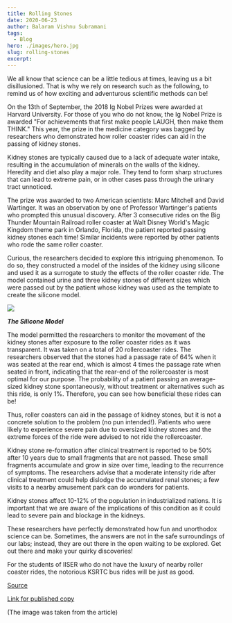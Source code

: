 ```yaml
---
title: Rolling Stones
date: 2020-06-23
author: Balaram Vishnu Subramani
tags:
  - Blog
hero: ./images/hero.jpg
slug: rolling-stones
excerpt:
---
```

We all know that science can be a little tedious at times, leaving us a
bit disillusioned. That is why we rely on research such as the
following, to remind us of how exciting and adventurous scientific
methods can be!

On the 13th of September, the 2018 Ig Nobel Prizes were awarded at
Harvard University. For those of you who do not know, the Ig Nobel Prize
is awarded "For achievements that first make people LAUGH, then make
them THINK." This year, the prize in the medicine category was bagged by
researchers who demonstrated how roller coaster rides can aid in the
passing of kidney stones.

Kidney stones are typically caused due to a lack of adequate water
intake, resulting in the accumulation of minerals on the walls of the
kidney. Heredity and diet also play a major role. They tend to form
sharp structures that can lead to extreme pain, or in other cases pass
through the urinary tract unnoticed.

The prize was awarded to two American scientists: Marc Mitchell and
David Wartinger. It was an observation by one of Professor Wartinger's
patients who prompted this unusual discovery. After 3 consecutive rides
on the Big Thunder Mountain Railroad roller coaster at Walt Disney
World's Magic Kingdom theme park in Orlando, Florida, the patient
reported passing kidney stones each time! Similar incidents were
reported by other patients who rode the same roller coaster.

Curious, the researchers decided to explore this intriguing phenomenon.
To do so, they constructed a model of the insides of the kidney using
silicone and used it as a surrogate to study the effects of the roller
coaster ride. The model contained urine and three kidney stones of
different sizes which were passed out by the patient whose kidney was
used as the template to create the silicone model.

<div class="Image__Small">
  <img src="./images/pic1.png" />
</div>

***The Silicone Model***

The model permitted the researchers to monitor the movement of the
kidney stones after exposure to the roller coaster rides as it was
transparent. It was taken on a total of 20 rollercoaster rides. The
researchers observed that the stones had a passage rate of 64% when it
was seated at the rear end, which is almost 4 times the passage rate
when seated in front, indicating that the rear-end of the rollercoaster
is most optimal for our purpose. The probability of a patient passing an
average-sized kidney stone spontaneously, without treatment or
alternatives such as this ride, is only 1%. Therefore, you can see how
beneficial these rides can be!

Thus, roller coasters can aid in the passage of kidney stones, but it is
not a concrete solution to the problem (no pun intended!). Patients who
were likely to experience severe pain due to oversized kidney stones and
the extreme forces of the ride were advised to not ride the
rollercoaster.

Kidney stone re-formation after clinical treatment is reported to be 50%
after 10 years due to small fragments that are not passed. These small
fragments accumulate and grow in size over time, leading to the
recurrence of symptoms. The researchers advise that a moderate intensity
ride after clinical treatment could help dislodge the accumulated renal
stones; a few visits to a nearby amusement park can do wonders for
patients.

Kidney stones affect 10-12% of the population in industrialized nations.
It is important that we are aware of the implications of this condition
as it could lead to severe pain and blockage in the kidneys.

These researchers have perfectly demonstrated how fun and unorthodox science can be. Sometimes, the
answers are not in the safe surroundings of our labs; instead, they are
out there in the open waiting to be explored. Get out there and make
your quirky discoveries!

For the students of IISER who do not have the luxury of nearby roller
coaster rides, the notorious KSRTC bus rides will be just as good.

[Source](http://broomedocs.com/wp-content/uploads/2016/10/roller-stone.pdf)

[Link for published
copy](https://www.anveshablog.com/post/rolling-stones-1)

(The image was taken from the article)
